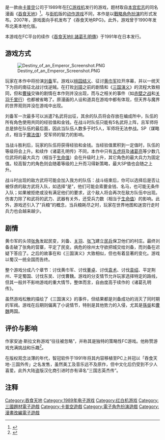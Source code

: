 {{Refimprove|time=2012-05-20T12:50:00+00:00 }}
{{NoteTA
| G1=Games
}}
{{Infobox VG
| title =吞食天地
| image = File:Tenchi o Kurau Boxart.jpg
| caption =日版游戏封面
| japanese =天地を喰らう
| english =Destiny of an Emperor
| original =
| genre =[[電子角色扮演遊戲|角色扮演]]（RPG）
| platform =[[FC游戏机|FC游戏机]]
| developer =[[卡普空|卡普空]]
| publisher = 卡普空
| producer =[[藤原得郎|藤原得郎]]
| director =
| designer =
| writer =
| programmer =
| composer =[[殿村裕誠|殿村裕誠]]
| artist =竹中善则<br />冈本吉起
| series =吞食天地系列
| engine =
| modes =[[单人游戏|单人]]
| released ={{vgrelease|JP|1989年5月15日|NA|1990年9月}}
| onlinegame =
}}

{{vgname|吞食天地|ja=天地を喰らう|na=Destiny of an Emperor}}是一款由[[卡普空|卡普空]]公司于1989年在[[FC游戏机|FC游戏机]]发行的游戏，题材取自[[本宫宏志|本宫宏志]]的同名漫画《[[吞食天地_(漫画)|吞食天地]]》<ref>{{cite web |first=Andrew |last=Vestal |title=The History of Console RPGs |publisher=[[GameSpot|GameSpot]] |date=1998-11-02 |url=http://www.gamespot.com/features/vgs/universal/rpg_hs/nes8.html |accessdate=2011-01-06 |ref=gspot_consolehist |deadurl=yes |archiveurl=https://web.archive.org/web/20090608225623/http://www.gamespot.com/features/vgs/universal/rpg_hs/nes8.html |archivedate=2009-06-08 }}</ref>。与[[吞食天地_(街机)|街机]]版的[[动作游戏|动作游戏]]不同，本作是以[[戰略角色扮演|戰略角色扮演]]的形式发布。2007年，游戏面向手机发布了《吞食天地RPG》。此外，游戏曾于1990年发布北美本地化版。

本游戏在FC平台的续作《[[吞食天地II_諸葛孔明傳|吞食天地II 諸葛孔明傳]]》于1991年在日本发行。

== 游戏方式 ==

[[File:Destiny_of_an_Emperor_Screenshot.PNG|thumb]]

玩家在本作中将扮演[[刘备|刘备]]军。游戏以[[桃园结义|桃园结义]]、征讨[[黄巾军|黄巾军]]拉开序幕，并以一统天下为目的南征北战讨伐逆贼。在打败[[刘璋|刘璋]]之前的剧情和《[[三国演义|三国演义]]》的流程大致相同，但和[[曹操|曹操]]交锋的剧情在本作则并没出现，而与之相关的事件（如[[赤壁之战|赤壁之战]]和[[过五关斩六将|关羽千里行]]）也都被省略了。原漫画的人设和道具在游戏中都有体现，但天界与魔界的世界观则并没在游戏中出现。

刘备军一次最多可以派遣7名武将出征，其余的队员将会存放在编成所中，队伍的所有角色使用共同的经验值和金钱。在战斗时队伍只能有5名武将上阵，且军师将总是排在队伍的最后面，因此当队伍人数多于时5人，军师将无法参战。SP（谋略点，相当于[[魔法值|魔法值]]）受军师的智力的影响。

当战斗胜利后，玩家的队伍将获得经验和金钱。当经验值累积到一定值时，队伍的等级将会上升。和续作《诸葛孔明传》不同，本作中只有[[五虎将|五虎将]]及[[诸葛亮|诸葛亮]]等少数几位武将的最大兵力（相当于[[生命值|生命值]]）会在升级时上升，其它角色的最大兵力为固定值。较高智力的角色则会随着等级的上升而习得新策略，最大SP值也会随之上升。

战斗时出现的敌方武将可能会加入我方的队伍：战斗结束后，你可以选择后是否让被俘虏的敌方武将入队，如选择“是”，他们可能会索要金钱、名马，也可能无条件入队；如果被拒绝或没有满足他们的要求，这个敌人将会再次在敌方队伍中出现。伤害力除了和武将的武力、武器有关外，还受兵力数（相当于[[生命值|生命值]]）的影响。此外，游戏还引入了“兵粮”的概念，当兵粮耗尽之时，玩家在世界地图和迷宫行走时兵力也会越来越少。

== 剧情 ==

黄巾军的头领[[张角|张角]]发起民变，刘备、[[关羽|关羽]]、[[张飞|张飞]]建立[[民兵|民兵]]保卫他们的村庄。最终刘备击破了张角的营寨，平定了民变。病危的徐州太守欲把城交给刘备，而刘备在迟疑下答应了。之后的故事在和《三国演义》大致相似，但也有着显著的变化。游戏以蜀汉一统全国而告终。

整个游戏分成八个章节：讨伐黄巾军、讨伐[[董卓|董卓]]、讨伐[[袁术|袁术]]、讨伐[[袁绍|袁绍]]、平定荆州、平定蜀国、讨伐东吴、讨伐曹魏。游戏的分支情节允许玩家选择特定的路线，但其一般并不影响游戏的重大情节，整体而言，自由度高于续作的《诸葛孔明传》。

虽然游戏松散的描绘了《三国演义》的事件，但结果都是刘备成功的消灭了同时期的军阀。游戏在后期则偏离了小说情节，特别是其他势力的入侵，尤其是[[孫吳|孫吳]]和[[曹魏|曹魏]]两国。

== 评价与影响 ==

作家安迪·斯拉文称游戏“往往被忽略”，并称其是独特的策略性FC游戏。他称赞游戏充满挑战和乐趣<ref>{{cite book|title=Video game Bible, 1985-2002|year=2002|publisher=Trafford|location=Victoria, B.C.|isbn=9781553697312|pages=101|author=Andy Slaven|accessdate=2011-08-20|language=en|chapter=Nintendo Entertainment System}}</ref>。

在版权观念淡薄的年代，智冠软件于1991年将其内容移植至PC上并冠以「吞食天地-三国外传」之名发售，虽然美工及音乐远不及原作，但中文化后仍受到不少人喜爱。此外大陆盗版汉化商引进时亦有译名“三国志英杰传”。

== 注释 ==
{{reflist}}

{{三国演义}}
{{吞食天地}}

{{DEFAULTSORT:Tenchi O Kurau}}
[[Category:吞食天地|Category:吞食天地]]
[[Category:1989年电子游戏|Category:1989年电子游戏]]
[[Category:红白机游戏|Category:红白机游戏]]
[[Category:三國題材電子遊戲|Category:三國題材電子遊戲]]
[[Category:卡普空遊戲|Category:卡普空遊戲]]
[[Category:電子角色扮演遊戲|Category:電子角色扮演遊戲]]
[[Category:漫畫改編電子遊戲|Category:漫畫改編電子遊戲]]